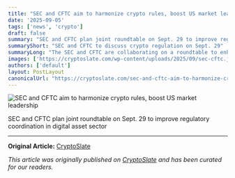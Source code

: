 ```yaml
---
title: "SEC and CFTC aim to harmonize crypto rules, boost US market leadership"
date: '2025-09-05'
tags: ['news', 'crypto']
draft: false
summary: "SEC and CFTC plan joint roundtable on Sept. 29 to improve regulatory coordination in digital asset sector"
summaryShort: "SEC and CFTC to discuss crypto regulation on Sept. 29"
summaryLong: "The SEC and CFTC are collaborating on a roundtable to enhance regulatory coordination in the digital asset sector, addressing past challenges of fragmented oversight. Join the discussion on Sept. 29."
images: ['https://cryptoslate.com/wp-content/uploads/2025/09/sec-cftc.jpg']
authors: ['default']
layout: PostLayout
canonicalUrl: "https://cryptoslate.com/sec-and-cftc-aim-to-harmonize-crypto-rules-boost-us-market-leadership/"
---
```


![SEC and CFTC aim to harmonize crypto rules, boost US market leadership](https://cryptoslate.com/wp-content/uploads/2025/09/sec-cftc.jpg)

SEC and CFTC plan joint roundtable on Sept. 29 to improve regulatory coordination in digital asset sector

---

**Original Article:** [CryptoSlate](https://cryptoslate.com/sec-and-cftc-aim-to-harmonize-crypto-rules-boost-us-market-leadership/)

*This article was originally published on [CryptoSlate](https://cryptoslate.com/sec-and-cftc-aim-to-harmonize-crypto-rules-boost-us-market-leadership/) and has been curated for our readers.*
